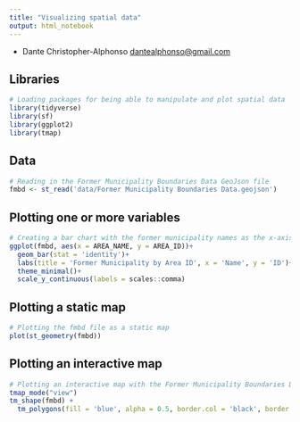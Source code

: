 ```yaml
---
title: "Visualizing spatial data"
output: html_notebook
---
```


-   Dante Christopher-Alphonso [dantealphonso\@gmail.com](mailto:dantealphonso@gmail.com){.email}

## Libraries

```r
# Loading packages for being able to manipulate and plot spatial data
library(tidyverse)
library(sf)
library(ggplot2)
library(tmap)
```

## Data
```r
# Reading in the Former Municipality Boundaries Data GeoJson file
fmbd <- st_read('data/Former Municipality Boundaries Data.geojson')
```
## Plotting one or more variables
```r
# Creating a bar chart with the former municipality names as the x-axis and the area ID column as the y-axis
ggplot(fmbd, aes(x = AREA_NAME, y = AREA_ID))+
  geom_bar(stat = 'identity')+
  labs(title = 'Former Municipality by Area ID', x = 'Name', y = 'ID')+
  theme_minimal()+
  scale_y_continuous(labels = scales::comma)
```

## Plotting a static map

```r
# Plotting the fmbd file as a static map
plot(st_geometry(fmbd))
```

## Plotting an interactive map

```r
# Plotting an interactive map with the Former Municipality Boundaries Data file
tmap_mode("view")
tm_shape(fmbd) +
  tm_polygons(fill = 'blue', alpha = 0.5, border.col = 'black', border.alpha = 0.5)
```
